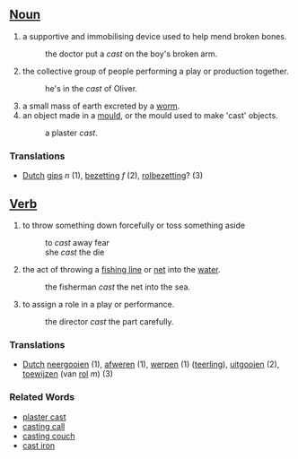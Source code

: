 ==[[Noun]]==
#a supportive and immobilising device used to help mend broken bones.
#:the doctor put a ''cast'' on the boy's broken arm.
#the collective group of people performing a play or production together.
#:he's in the ''cast'' of Oliver.
#a small mass of earth excreted by a [[worm]].
#an object made in a [[mould]], or the mould used to make 'cast' objects.
#:a plaster ''cast''.

===Translations===
*[[Dutch]] [[gips]] ''n'' (1), [[bezetting]] ''f'' (2), [[rolbezetting]]? (3)

==[[Verb]]==
#to throw something down forcefully or toss something aside
#:to ''cast'' away fear
#:she ''cast'' the die
#the act of throwing a [[fishing line]] or [[net]] into the [[water]].
#:the fisherman ''cast'' the net into the sea.
#to assign a role in a play or performance.
#:the director ''cast'' the part carefully.

===Translations===
*[[Dutch]] [[neergooien]] (1), [[afweren]] (1), [[werpen]] (1) ([[teerling]]), [[uitgooien]] (2), [[toewijzen]] (van [[rol]] ''m'') (3)


===Related Words===
*[[plaster cast]]
*[[casting call]]
*[[casting couch]]
*[[cast iron]]